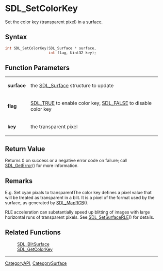 = SDL_SetColorKey =

Set the color key (transparent pixel) in a surface.

== Syntax ==

<syntaxhighlight lang='c'>
int SDL_SetColorKey(SDL_Surface * surface,
                    int flag, Uint32 key);
</syntaxhighlight>

== Function Parameters ==

{|
|'''surface'''
|the [[SDL_Surface]] structure to update
|-
|'''flag'''
|[[SDL_TRUE]] to enable color key, [[SDL_FALSE]] to disable color key
|-
|'''key'''
|the transparent pixel
|}

== Return Value ==

Returns 0 on success or a negative error code on failure; call
[[SDL_GetError]]() for more information.

== Remarks ==

E.g. Set cyan pixals to transparentThe color key defines a pixel value that
will be treated as transparent in a blit. It is a pixel of the format used
by the surface, as generated by [[SDL_MapRGB]]().

RLE acceleration can substantially speed up blitting of images with large
horizontal runs of transparent pixels. See [[SDL_SetSurfaceRLE]]() for
details.

== Related Functions ==

:[[SDL_BlitSurface]]
:[[SDL_GetColorKey]]

----
[[CategoryAPI]], [[CategorySurface]]


